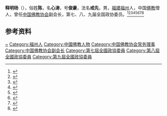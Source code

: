 {{Otheruses|other=名为陈俊豪的其他人物|陈俊豪}}

'''释明旸'''（{{bd|1916年||2002年|7月23日}}），俗姓'''陈'''，名'''心涛'''，号'''俊豪'''，法名'''戒先'''，男，[[福建|福建]][[福州|福州]]人，中国[[佛教|佛教]]僧人，曾任[[中国佛教协会|中国佛教协会]]副会长，第七、八、九届全国政协委员。<ref>{{Cite book|title=中国近现代人物别名词典|author=徐为民编|publisher=沈阳出版社|year=1993|isbn=|location=沈阳|pages=}}</ref><ref>{{Cite book|title=中国社会团体会长秘书长辞典|author=黄汉江主编|publisher=上海科学技术文献出版社|year=1999|isbn=|location=上海|pages=}}</ref><ref>{{Cite book|title=二十世纪中国名人辞典|author=蔡开松, 于信凤主编; 曾卓明, 周溯源, 赵书刚副主编|publisher=辽宁人民出版社|year=1991|isbn=|location=沈阳|pages=}}</ref><ref>{{Cite book|title=二十世纪中华爱国名人辞典|author=宋德慈, 王德林, 郑福林主编|publisher=吉林大学出版社|year=1990|isbn=|location=长春|pages=553}}</ref><ref>{{Cite book|title=上海大辞典 • 下册|author=王荣华主编|publisher=上海辞书出版社|year=2013|isbn=|location=上海|pages=}}</ref><ref>{{Cite book|title=禅宗大词典|author=袁宾, 康健主编|publisher=崇文书局|year=2010|isbn=|location=武汉|pages=}}</ref><ref>{{Cite book|title=历届全国政协委员人名辞典|author=|publisher=中国国际广播出版社|year=1996|isbn=9787507813746|location=北京|pages=286}}</ref><ref>{{Cite book|title=中华人民共和国职官志|author=何虎生, 李耀东, 向常福主编|publisher=中国社会出版社|year=2003|isbn=9787800883934|location=北京|pages=}}</ref>

== 参考资料 ==
{{reflist}}

{{中国人物小作品}}
{{Navboxes 
| title  = 明旸在[[中国佛教协会|中国佛教协会]]的职务
| list1  =
{{中国佛教协会第五届理事会}}
{{中国佛教协会第六届理事会}}
}}

{{Authority control}}
{{DEFAULTSORT:Shi}}
[[Category:陈姓|~]]
[[Category:福州人|Category:福州人]]
[[Category:中國佛教人物|Category:中國佛教人物]]
[[Category:中国佛教协会常务理事|Category:中国佛教协会常务理事]]
[[Category:中国佛教协会副会长|Category:中国佛教协会副会长]]
[[Category:第七屆全國政協委員|Category:第七屆全國政協委員]]
[[Category:第八屆全國政協委員|Category:第八屆全國政協委員]]
[[Category:第九屆全國政協委員|Category:第九屆全國政協委員]]